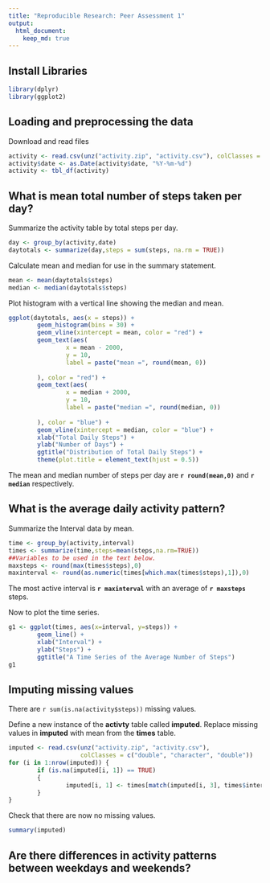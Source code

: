 ```yaml
---
title: "Reproducible Research: Peer Assessment 1"
output: 
  html_document:
    keep_md: true
---
```

## Install Libraries
```r
library(dplyr)
library(ggplot2)
```
## Loading and preprocessing the data
Download and read files
```r
activity <- read.csv(unz("activity.zip", "activity.csv"), colClasses = c("double","character","double"))
activity$date <- as.Date(activity$date, "%Y-%m-%d")
activity <- tbl_df(activity)
```

## What is mean total number of steps taken per day?
Summarize the activity table by total steps per day.
```r
day <- group_by(activity,date)
daytotals <- summarize(day,steps = sum(steps, na.rm = TRUE))
```
Calculate mean and median for use in the summary statement.
```r
mean <- mean(daytotals$steps)
median <- median(daytotals$steps)
```
Plot histogram with a vertical line showing the median and mean.
```r
ggplot(daytotals, aes(x = steps)) +
        geom_histogram(bins = 30) +
        geom_vline(xintercept = mean, color = "red") +
        geom_text(aes(
                x = mean - 2000,
                y = 10,
                label = paste("mean =", round(mean, 0))
                
        ), color = "red") +
        geom_text(aes(
                x = median + 2000,
                y = 10,
                label = paste("median =", round(median, 0))
                
        ), color = "blue") +
        geom_vline(xintercept = median, color = "blue") +
        xlab("Total Daily Steps") +
        ylab("Number of Days") +
        ggtitle("Distribution of Total Daily Steps") +
        theme(plot.title = element_text(hjust = 0.5))
```

The mean and median number of steps per day are **`r round(mean,0)`** and **`r median`** respectively.

## What is the average daily activity pattern?
Summarize the Interval data by mean.
```r
time <- group_by(activity,interval)
times <- summarize(time,steps=mean(steps,na.rm=TRUE))
##Variables to be used in the text below. 
maxsteps <- round(max(times$steps),0)
maxinterval <- round(as.numeric(times[which.max(times$steps),1]),0)
```
The most active interval is **`r maxinterval`** with an average of **`r maxsteps`** steps.

Now to plot the time series.
```r
g1 <- ggplot(times, aes(x=interval, y=steps)) +
        geom_line() +
        xlab("Interval") +
        ylab("Steps") +
        ggtitle("A Time Series of the Average Number of Steps")
g1
```


## Imputing missing values
There are `r sum(is.na(activity$steps))` missing values.

Define a new instance of the **activty** table called **imputed**.
Replace missing values in **imputed** with mean from the **times** table.
```r
imputed <- read.csv(unz("activity.zip", "activity.csv"),
                    colClasses = c("double", "character", "double"))
for (i in 1:nrow(imputed)) {
        if (is.na(imputed[i, 1]) == TRUE)
        {
                imputed[i, 1] <- times[match(imputed[i, 3], times$interval), 2]
        }
}
```
Check that there are now no missing values.
```r
summary(imputed)
```
## Are there differences in activity patterns between weekdays and weekends?
